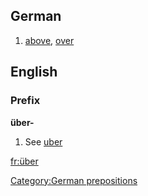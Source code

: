 ==German==
#[[above]], [[over]]

==English==
===Prefix===
'''über-'''
#See [[uber]]
[[Category:German prepositions]]

[[fr:über]]